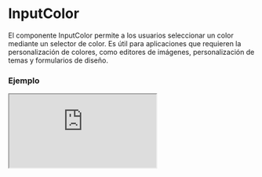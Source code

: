 
# InputColor

El componente InputColor permite a los usuarios seleccionar un color mediante un selector de color. Es útil para aplicaciones que requieren la personalización de colores, como editores de imágenes, personalización de temas y formularios de diseño.

### Ejemplo

<Iframe src="https://fenextjs-component-storybook.vercel.app/iframe.html?args=&id=component-input-color--index&viewMode=story" />

### Importacion

Para importar el componente InputColor, se puede hacer desde fenextjs

```tsx copy
import { InputColor } from "fenextjs";
```

### Parametros

| Parametro | Tipo | Requerido | Default | Descripcion |
| --------- | ---- | --------- | ------- | ----------- |
| defaultValue | string | no | '' | Valor predeterminado del selector de color cuando se renderiza por primera vez. |
| value | string | no | undefined | Valor del selector de color, si se proporciona, anula el valor predeterminado. |
| onChange | (color: string) =\> void | no | undefined | Función que se ejecuta cuando el color seleccionado cambia. |
| className | string | no | '' | Clase CSS adicional para el contenedor del selector de color. |
| disabled | boolean | no | false | Indica si el selector de color está deshabilitado. |

### Storybook

Para ver el storybook del componente lo puede hacer con este [link](https://fenextjs-component-storybook.vercel.app/?path=/story/component-input-color--index)

### Usos

- Selector de color por defecto

```tsx copy
<InputColor defaultValue="#ff0000" onChange={(color) => console.log(color)} />
```

- Selector de color deshabilitado

```tsx copy
<InputColor defaultValue="#00ff00" disabled={true} />
```

